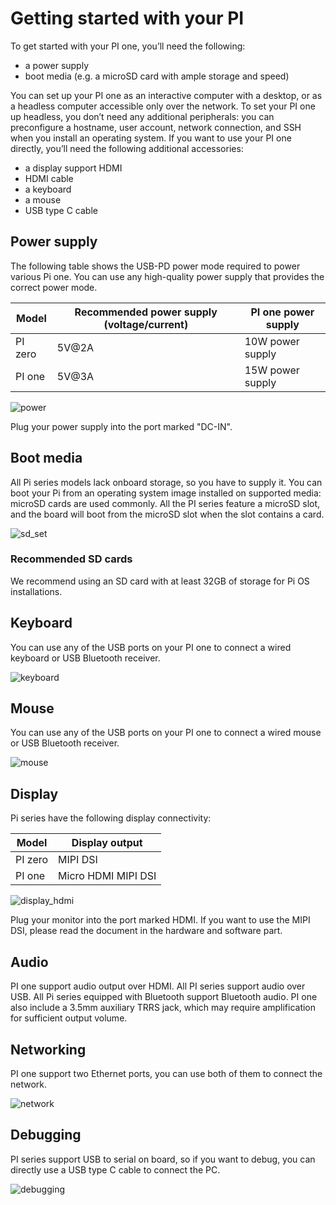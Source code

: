 # Getting started with your PI

To get started with your PI one, you’ll need the following:

- a power supply
- boot media (e.g. a microSD card with ample storage and speed)

You can set up your PI one as an interactive computer with a desktop, or as a headless computer accessible only over the network. To set your PI one up headless, you don’t need any additional peripherals: you can preconfigure a hostname, user account, network connection, and SSH when you install an operating system. If you want to use your PI one directly, you’ll need the following additional accessories:

- a display support HDMI
- HDMI cable
- a keyboard
- a mouse
- USB type C cable

## Power supply

The following table shows the USB-PD power mode required to power various Pi one. You can use any high-quality power supply that provides the correct power mode.

| Model       | Recommended power supply (voltage/current) |PI one power supply |
|-------------|-------------------------------------------|------------------------------------------- |
| PI zero     | 5V@2A|10W power supply |
| PI one      | 5V@3A |15W power supply |


![power](/img/imx8mp/getting-started/preparation/power.png)

Plug your power supply into the port marked "DC-IN".

## Boot media

All Pi series models lack onboard storage, so you have to supply it. You can boot your Pi from an operating system image installed on supported media: microSD cards are used commonly. All the PI series feature a microSD slot, and the board will boot from the microSD slot when the slot contains a card.

![sd_set](/img/imx8mp/getting-started/preparation/sd_set.png)

### Recommended SD cards

We recommend using an SD card with at least 32GB of storage for Pi OS installations.


## Keyboard

You can use any of the USB ports on your PI one to connect a wired keyboard or USB Bluetooth receiver.

![keyboard](/img/imx8mp/getting-started/preparation/keyboard_connect.png)

## Mouse

You can use any of the USB ports on your PI one to connect a wired mouse or USB Bluetooth receiver.

![mouse](/img/imx8mp/getting-started/preparation/mouse_connect.png)

## Display

Pi series have the following display connectivity:

| Model       | Display output                   |
|-------------|----------------------------------|
| PI zero     | MIPI DSI                         |
| PI one      | Micro HDMI   MIPI DSI            |


![display_hdmi](/img/imx8mp/getting-started/preparation/display_hdmi.png)

Plug your monitor into the port marked HDMI. If you want to use the MIPI DSI, please read the document in the hardware and software part.

## Audio

PI one support audio output over HDMI. All PI series support audio over USB. All Pi series equipped with Bluetooth support Bluetooth audio. PI one also include a 3.5mm auxiliary TRRS jack, which may require amplification for sufficient output volume.



## Networking

PI one support two Ethernet ports, you can use both of them to connect the network.

![network](/img/imx8mp/getting-started/preparation/networking.png)

## Debugging

PI series support USB to serial on board, so if you want to debug, you can directly use a USB type C cable to connect the PC.

![debugging](/img/imx8mp/getting-started/preparation/debugging_port.png)